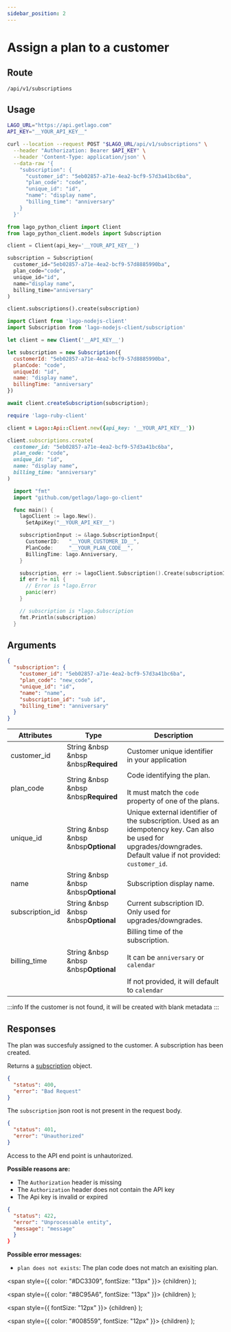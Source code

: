 ```yaml
---
sidebar_position: 2
---
```



# Assign a plan to a customer

## Route

```curl title="POST"
/api/v1/subscriptions
```

## Usage

<Tabs groupId="prog-language">
  <TabItem value="curl" label="Curl" default>

  ```bash
  LAGO_URL="https://api.getlago.com"
  API_KEY="__YOUR_API_KEY__"

  curl --location --request POST "$LAGO_URL/api/v1/subscriptions" \
    --header "Authorization: Bearer $API_KEY" \
    --header 'Content-Type: application/json' \
    --data-raw '{
      "subscription": {
        "customer_id": "5eb02857-a71e-4ea2-bcf9-57d3a41bc6ba",
        "plan_code": "code",
        "unique_id": "id",
        "name": "display name",
        "billing_time": "anniversary"
      }
    }'
  ```
  </TabItem>

  <TabItem value="python" label="Python">

  ```python
  from lago_python_client import Client
  from lago_python_client.models import Subscription

  client = Client(api_key='__YOUR_API_KEY__')

  subscription = Subscription(
    customer_id="5eb02857-a71e-4ea2-bcf9-57d8885990ba",
    plan_code="code",
    unique_id="id",
    name="display name",
    billing_time="anniversary"
  )

  client.subscriptions().create(subscription)
  ```
  </TabItem>

  <TabItem value="javascript" label="Node.js">

  ```javascript
  import Client from 'lago-nodejs-client'
  import Subscription from 'lago-nodejs-client/subscription'

  let client = new Client('__API_KEY__')

  let subscription = new Subscription({
    customerId: "5eb02857-a71e-4ea2-bcf9-57d8885990ba",
    planCode: "code",
    uniqueId: "id",
    name: "display name",
    billingTime: "anniversary"
  })

  await client.createSubscription(subscription);
  ```

  </TabItem>

  <TabItem value="ruby" label="Ruby">

  ```ruby
  require 'lago-ruby-client'

  client = Lago::Api::Client.new({api_key: '__YOUR_API_KEY__'})

  client.subscriptions.create(
    customer_id: "5eb02857-a71e-4ea2-bcf9-57d3a41bc6ba",
    plan_code: "code",
    unique_id: "id",
    name: "display name",
    billing_time: "anniversary"
  )
  ```
  </TabItem>

  <TabItem value="go" label="Go">

  ```go
    import "fmt"
    import "github.com/getlago/lago-go-client"

    func main() {
      lagoClient := lago.New().
        SetApiKey("__YOUR_API_KEY__")

      subscriptionInput := &lago.SubscriptionInput{
        CustomerID:   "__YOUR_CUSTOMER_ID__",
        PlanCode:     "__YOUR_PLAN_CODE__",
        BillingTime: lago.Anniversary,
      }

      subscription, err := lagoClient.Subscription().Create(subscriptionInput)
      if err != nil {
        // Error is *lago.Error
        panic(err)
      }

      // subscription is *lago.Subscription
      fmt.Println(subscription)
    }
  ```

  </TabItem>
</Tabs>

## Arguments


```json
{
  "subscription": {
    "customer_id": "5eb02857-a71e-4ea2-bcf9-57d3a41bc6ba",
    "plan_code": "new_code",
    "unique_id": "id",
    "name": "name",
    "subscription_id": "sub id",
    "billing_time": "anniversary"
  }
}
```

| Attributes | Type | Description |
| -----------| -----| ----------- |
| customer_id | String &nbsp &nbsp &nbsp<Required>**Required**</Required> | Customer unique identifier in your application |
| plan_code | String &nbsp &nbsp &nbsp<Required>**Required**</Required> | Code identifying the plan.<br></br>It must match the `code` property of one of the plans. |
| unique_id | String &nbsp &nbsp &nbsp<Optional>**Optional**</Optional> | Unique external identifier of the subscription. Used as an idempotency key. Can also be used for upgrades/downgrades. Default value if not provided: `customer_id`. |
| name | String &nbsp &nbsp &nbsp<Optional>**Optional**</Optional> | Subscription display name. |
| subscription_id | String &nbsp &nbsp &nbsp<Optional>**Optional**</Optional> | Current subscription ID. Only used for upgrades/downgrades. |
| billing_time | String &nbsp &nbsp &nbsp<Optional>**Optional**</Optional> | Billing time of the subscription.<br></br>It can be `anniversary` or `calendar`<br></br>If not provided, it will default to `calendar` |


:::info
If the customer is not found, it will be created with blank metadata
:::

## Responses

<Tabs>
  <TabItem value="200" label="HTTP 200" default>

  The plan was succesfuly assigned to the customer. A subscription has been created.

  Returns a [subscription](./subscription-object) object.

  </TabItem>
  <TabItem value="400" label="HTTP 400">

  ```json
  {
    "status": 400,
    "error": "Bad Request"
  }
  ```

  The `subscription` json root is not present in the request body.

  </TabItem>
  <TabItem value="401" label="HTTP 401">

  ```json
  {
    "status": 401,
    "error": "Unauthorized"
  }
  ```

  Access to the API end point is unhautorized.

  **Possible reasons are:**
  * The `Authorization` header is missing
  * The `Authorization` header does not contain the API key
  * The Api key is invalid or expired


  </TabItem>

  <TabItem value="422" label="HTTP 422">

  ```json
  {
    "status": 422,
    "error": "Unprocessable entity",
    "message": "message"
    }
  }
  ```

  **Possible error messages:**
  * `plan does not exists`: The plan code does not match an exisiting plan.


  </TabItem>
</Tabs>

  <span
    style={{
      color: "#DC3309",
      fontSize: "13px"
    }}>
    {children}
  </span>
);

  <span
    style={{
      color: "#8C95A6",
      fontSize: "13px"
    }}>
    {children}
  </span>
);

  <span
    style={{
      fontSize: "12px"
    }}>
    {children}
  </span>
);

  <span
    style={{
      color: "#008559",
      fontSize: "12px"
    }}>
    {children}
  </span>
);
